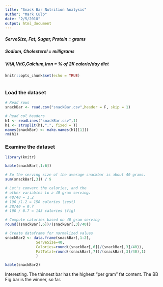 ```yaml
---
title: "Snack Bar Nutrition Analysis"
author: "Mark Culp"
date: "2/5/2018"
output: html_document
---
```

##### ServeSize, Fat, Sugar, Protein = grams
##### Sodium, Cholesterol = milligrams
##### VitA,VitC,Calcium,Iron = % of 2K calorie/day diet

```r
knitr::opts_chunk$set(echo = TRUE)



```

### Load the dataset

```r

# Read rows
snackBar <- read.csv("snackBar.csv",header = F, skip = 1)

# Read col headers
h1 <- readLines("snackBar.csv",1)
h1 <- strsplit(h1,",", fixed = T)
names(snackBar) <- make.names(h1[[1]])
rm(h1)

```

### Examine the dataset

```r
library(knitr)

kable(snackBar[,1:6])

# So the serving size of the average snackbar is about 40 grams.
sum(snackBar[,3]) / 9

# Let's convert the calories, and the 
# other variables to a 40 gram serving.
# 48/40 = 1.2 
# 190 /1.2 = 158 calories (zest)
# 28/40 = 0.7
# 100 / 0.7 = 143 calories (fig)

# Compute calories based on 40 gram serving
round((snackBar[,6])/(snackBar[,3]/40))

# Create dataframe for normalized values
snackBar2 <- data.frame(snackBar[,1:2],
              ServeSize=40,
              Calories=round((snackBar[,6])/(snackBar[,3]/40)),
              FatTotal=round((snackBar[,7])/(snackBar[,3]/40),1)
              )

kable(snackBar2)


```

Interesting.  The thinnest bar has the highest "per gram" fat content.  The BB Fig bar is the winner, so far.  










